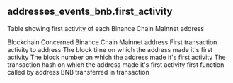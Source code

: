 ## addresses_events_bnb.first_activity 
Table showing first activity of each Binance Chain Mainnet address

<ParamField path="blockchain">
Blockchain
</ParamField>
<ParamField path="address">
Concerned Binance Chain Mainnet address
</ParamField>
<ParamField path="first_activity_to">
First transaction activity to address
</ParamField>
<ParamField path="first_block_time">
The block time on which the address made it&#x27;s first activity
</ParamField>
<ParamField path="first_block_number">
The block number on which the address made it&#x27;s first activity
</ParamField>
<ParamField path="first_tx_hash">
The transaction hash on which the address made it&#x27;s first activity
</ParamField>
<ParamField path="first_function">
first function called by address
</ParamField>
<ParamField path="first_bnb_transferred">
BNB transferred in transaction
</ParamField>
